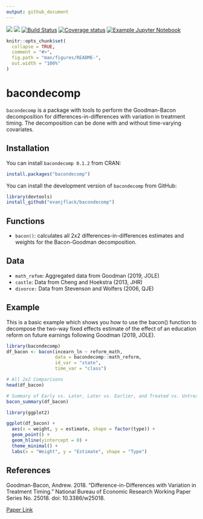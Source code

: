 ```yaml
---
output: github_document
---
```


[![](https://www.r-pkg.org/badges/version/bacondecomp?color=green)](https://cran.r-project.org/package=bacondecomp)
![](https://github.com/evanjflack/bacondecomp/workflows/R-CMD-check/badge.svg)
[![Build Status](https://travis-ci.com/evanjflack/bacondecomp.svg?branch=master)](https://travis-ci.com/evanjflack/bacondecomp)
[![Coverage status](https://codecov.io/gh/evanjflack/bacondecomp/branch/master/graph/badge.svg)](https://codecov.io/github/evanjflack/bacondecomp?branch=master)
[![Example Jupyter Notebook](https://mybinder.org/badge_logo.svg)](https://mybinder.org/v2/gh/evanjflack/bacondecomp/master?filepath=index.ipynb)

<!-- README.md is generated from README.Rmd. Please edit that file -->

```r
knitr::opts_chunk$set(
  collapse = TRUE,
  comment = "#>",
  fig.path = "man/figures/README-",
  out.width = "100%"
)
```

# bacondecomp

`bacondecomp` is a package with tools to perform the Goodman-Bacon decomposition for differences-in-differences with variation in treatment timing. The decomposition can be done with and without time-varying covariates.

## Installation

You can install `bacondecomp 0.1.2` from CRAN: 

``` r
install.packages("bacondecomp")
```

You can install the development version of `bacondecomp` from GitHub:

``` r
library(devtools)
install_github("evanjflack/bacondecomp")
```

## Functions
* `bacon()`: calculates all 2x2 differences-in-differences estimates and weights for the Bacon-Goodman decomposition.

## Data
* `math_refom`: Aggregated data from Goodman (2019, JOLE)
* `castle`: Data from Cheng and Hoekstra (2013, JHR)
* `divorce:` Data from Stevenson and Wolfers (2006, QJE)

## Example

This is a basic example which shows you how to use the bacon() function to decompose the two-way fixed effects estimate of the effect of an education reform on future earnings following Goodman (2019, JOLE).

```r
library(bacondecomp)
df_bacon <- bacon(incearn_ln ~ reform_math,
                  data = bacondecomp::math_reform,
                  id_var = "state",
                  time_var = "class")

# All 2x2 Comparisons
head(df_bacon)

# Summary of Early vs. Later, Later vs. Earlier, and Treated vs. Untreated
bacon_summary(df_bacon)
```



```r
library(ggplot2)

ggplot(df_bacon) +
  aes(x = weight, y = estimate, shape = factor(type)) +
  geom_point() +
  geom_hline(yintercept = 0) + 
  theme_minimal() +
  labs(x = "Weight", y = "Estimate", shape = "Type")
```


## References

Goodman-Bacon, Andrew. 2018. "Difference-in-Differences with Variation in Treatment Timing." National Bureau of Economic Research Working Paper Series No. 25018. doi: 10.3386/w25018.

[Paper Link](https://cdn.vanderbilt.edu/vu-my/wp-content/uploads/sites/2318/2019/07/29170757/ddtiming_7_29_2019.pdf)
